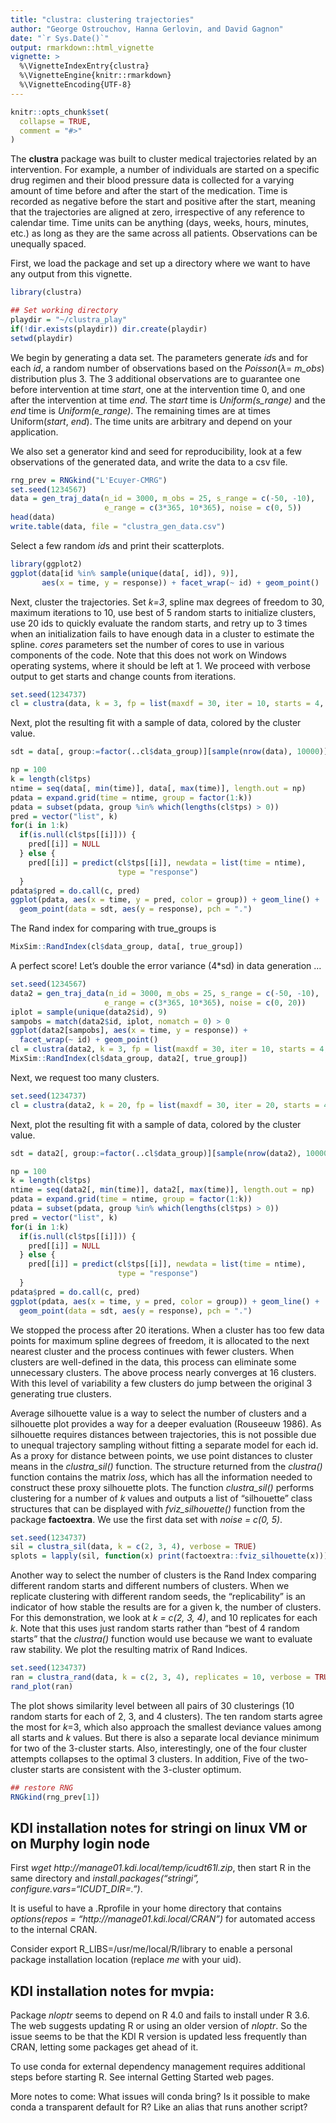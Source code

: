 ```yaml
---
title: "clustra: clustering trajectories"
author: "George Ostrouchov, Hanna Gerlovin, and David Gagnon"
date: "`r Sys.Date()`"
output: rmarkdown::html_vignette
vignette: >
  %\VignetteIndexEntry{clustra}
  %\VignetteEngine{knitr::rmarkdown}
  %\VignetteEncoding{UTF-8}
---
```


```r
knitr::opts_chunk$set(
  collapse = TRUE,
  comment = "#>"
)
```
The **clustra** package was built to cluster medical trajectories related by an intervention. For example, a number of individuals are started on a specific drug regimen and their blood pressure data is collected for a varying amount of time before and after the start of the medication. Time is recorded as negative before the start and positive after the start, meaning that the trajectories are aligned at zero, irrespective of any reference to calendar time. Time units can be anything (days, weeks, hours, minutes, etc.) as long as they are the same across all patients. Observations can be unequally spaced.  

First, we load the package and set up a directory where we want to have any output from this vignette.  
```r
library(clustra)

## Set working directory
playdir = "~/clustra_play"
if(!dir.exists(playdir)) dir.create(playdir)
setwd(playdir)
```
We begin by generating a data set. The parameters generate *id*s and for each *id*, a random number of observations based on the *Poisson*($\lambda =$ *m_obs*) distribution plus 3. The 3 additional observations are to guarantee one before intervention at time *start*, one at the intervention time 0, and one after the intervention at time *end*. The *start* time is *Uniform(s_range)* and the *end* time is *Uniform(e_range)*. The remaining times are at times Uniform(*start*, *end*). The time units are arbitrary and depend on your application.

We also set a generator kind and seed for reproducibility, look at a few observations of the generated data, and write the data to a csv file.
```r
rng_prev = RNGkind("L'Ecuyer-CMRG")
set.seed(1234567)
data = gen_traj_data(n_id = 3000, m_obs = 25, s_range = c(-50, -10),
                     e_range = c(3*365, 10*365), noise = c(0, 5))
head(data)
write.table(data, file = "clustra_gen_data.csv")
```
Select a few random *id*s and print their scatterplots.
```r
library(ggplot2)
ggplot(data[id %in% sample(unique(data[, id]), 9)],
       aes(x = time, y = response)) + facet_wrap(~ id) + geom_point()
```
Next, cluster the trajectories. Set *k=3*, spline max degrees of freedom to 30, maximum iterations to 10, use best of 5 random starts to initialize clusters, use 20 ids to quickly evaluate the random starts, and retry up to 3 times when an initialization fails to have enough data in a cluster to estimate the spline. *cores* parameters set the number of cores to use in various components of the code. Note that this does not work on Windows operating systems, where it should be left at 1. We proceed with verbose output to get starts and change counts from iterations.
```r
set.seed(1234737)
cl = clustra(data, k = 3, fp = list(maxdf = 30, iter = 10, starts = 4, idperstart = 20, retry_max = 3), cores = c(e_mc = 1, m_mc = 1, nthreads = 1, blas = 1), verbose = TRUE)
```

Next, plot the resulting fit with a sample of data, colored by the cluster value.
```r
sdt = data[, group:=factor(..cl$data_group)][sample(nrow(data), 10000)]

np = 100
k = length(cl$tps)
ntime = seq(data[, min(time)], data[, max(time)], length.out = np)
pdata = expand.grid(time = ntime, group = factor(1:k))
pdata = subset(pdata, group %in% which(lengths(cl$tps) > 0))
pred = vector("list", k)
for(i in 1:k) 
  if(is.null(cl$tps[[i]])) {
    pred[[i]] = NULL
  } else {
    pred[[i]] = predict(cl$tps[[i]], newdata = list(time = ntime),
                        type = "response")
  }
pdata$pred = do.call(c, pred)
ggplot(pdata, aes(x = time, y = pred, color = group)) + geom_line() +
  geom_point(data = sdt, aes(y = response), pch = ".") 
```
The Rand index for comparing with true_groups is
```r
MixSim::RandIndex(cl$data_group, data[, true_group])
```
A perfect score! Let's double the error variance (4*sd) in data generation ...
```r
set.seed(1234567)
data2 = gen_traj_data(n_id = 3000, m_obs = 25, s_range = c(-50, -10),
                     e_range = c(3*365, 10*365), noise = c(0, 20))
iplot = sample(unique(data2$id), 9)
sampobs = match(data2$id, iplot, nomatch = 0) > 0
ggplot(data2[sampobs], aes(x = time, y = response)) + 
  facet_wrap(~ id) + geom_point()
cl = clustra(data2, k = 3, fp = list(maxdf = 30, iter = 10, starts = 4, idperstart = 20, retry_max = 3), cores = c(e_mc = 1, m_mc = 1, nthreads = 1, blas = 1), verbose = TRUE)
MixSim::RandIndex(cl$data_group, data2[, true_group])
```
Next, we request too many clusters.
```r
set.seed(1234737)
cl = clustra(data2, k = 20, fp = list(maxdf = 30, iter = 20, starts = 4, idperstart = 20, retry_max = 3), cores = c(e_mc = 1, m_mc = 1, nthreads = 1, blas = 1), verbose = TRUE)
```
Next, plot the resulting fit with a sample of data, colored by the cluster value.
```r
sdt = data2[, group:=factor(..cl$data_group)][sample(nrow(data2), 10000)]

np = 100
k = length(cl$tps)
ntime = seq(data2[, min(time)], data2[, max(time)], length.out = np)
pdata = expand.grid(time = ntime, group = factor(1:k))
pdata = subset(pdata, group %in% which(lengths(cl$tps) > 0))
pred = vector("list", k)
for(i in 1:k) 
  if(is.null(cl$tps[[i]])) {
    pred[[i]] = NULL
  } else {
    pred[[i]] = predict(cl$tps[[i]], newdata = list(time = ntime),
                        type = "response")
  }
pdata$pred = do.call(c, pred)
ggplot(pdata, aes(x = time, y = pred, color = group)) + geom_line() +
  geom_point(data = sdt, aes(y = response), pch = ".") 
```
We stopped the process after 20 iterations. When a cluster has too few data points for maximum spline degrees of freedom, it is allocated to the next nearest cluster and the process continues with fewer clusters. When clusters are well-defined in the data, this process can eliminate some unnecessary clusters. The above process nearly converges at 16 clusters. With this level of variability a few clusters do jump between the original 3 generating true clusters.

Average silhouette value is a way to select the number of clusters and a silhouette plot provides a way for a deeper evaluation (Rouseeuw 1986). As silhouette requires distances between trajectories, this is not possible due to unequal trajectory sampling without fitting a separate model for each id. As a proxy for distance between points, we use point distances to cluster means in the *clustra_sil()* function. The structure returned from the *clustra()* function contains the matrix *loss*, which has all the information needed to construct these proxy silhouette plots. The function *clustra_sil()* performs clustering for a number of *k* values and outputs a list of "silhouette" class structures that can be displayed with *fviz_silhouette()* function from the package **factoextra**. We use the first data set with *noise = c(0, 5)*.
```r
set.seed(1234737)
sil = clustra_sil(data, k = c(2, 3, 4), verbose = TRUE)
splots = lapply(sil, function(x) print(factoextra::fviz_silhouette(x)))
```
Another way to select the number of clusters is the Rand Index comparing different random starts and different numbers of clusters. When we replicate clustering with different random seeds, the "replicability" is an indicator of how stable the results are for a given k, the number of clusters. For this demonstration, we look at *k = c(2, 3, 4)*, and 10 replicates for each *k*. Note that this uses just random starts rather than "best of 4 random starts" that the *clustra()* function would use because we want to evaluate raw stability. We plot the resulting matrix of Rand Indices.
```r
set.seed(1234737)
ran = clustra_rand(data, k = c(2, 3, 4), replicates = 10, verbose = TRUE)
rand_plot(ran)
```
The plot shows similarity level between all pairs of 30 clusterings (10 random starts for each of 2, 3, and 4 clusters). The ten random starts agree the most for *k*=3, which also approach the smallest deviance values among all starts and *k* values. But there is also a separate local deviance minimum for two of the 3-cluster starts. Also, interestingly, one of the four cluster attempts collapses to the optimal 3 clusters. In addition, Five of the two-cluster starts are consistent with the 3-cluster optimum.  
```r
## restore RNG
RNGkind(rng_prev[1])
```
## KDI installation notes for stringi on linux VM or on Murphy login node
First *wget http://manage01.kdi.local/temp/icudt61l.zip*,
then start R in the same directory and 
*install.packages("stringi", configure.vars="ICUDT_DIR=.")*.

It is useful to have a .Rprofile in your home directory that contains
*options(repos = "http://manage01.kdi.local/CRAN")* for automated access to the internal CRAN. 

Consider export R_LIBS=/usr/me/local/R/library to enable a personal package installation location (replace *me* with your uid).

## KDI installation notes for mvpia:
Package *nloptr* seems to depend on R 4.0 and fails to install under R 3.6. The web suggests updating R or using an older version of *nloptr*. So the issue seems to be that the KDI R version is updated less frequently than CRAN, letting some packages get ahead of it.

To use conda for external dependency management requires additional steps before starting R. See internal Getting Started web pages.

More notes to come: What issues will conda bring? Is it possible to make conda a transparent default for R? Like an alias that runs another script?

